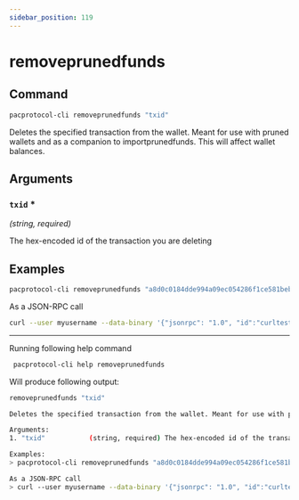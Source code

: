 ```yaml
---
sidebar_position: 119
---
```


# removeprunedfunds
## Command

```bash
pacprotocol-cli removeprunedfunds "txid"
```

Deletes the specified transaction from the wallet. Meant for use with pruned wallets and as a companion to importprunedfunds. This will affect wallet balances.



## Arguments

### `txid` <span class='asterisk'>*</span>
*(string, required)*

The hex-encoded id of the transaction you are deleting


## Examples
```bash
pacprotocol-cli removeprunedfunds "a8d0c0184dde994a09ec054286f1ce581bebf46446a512166eae7628734ea0a5"
```



As a JSON-RPC call

```bash
curl --user myusername --data-binary '{"jsonrpc": "1.0", "id":"curltest", "method": "removeprunedfunds", "params": ["a8d0c0184dde994a09ec054286f1ce581bebf46446a512166eae7628734ea0a5"] }' -H 'content-type: text/plain;' http://127.0.0.1:1111/
```


___

Running following help command
```bash
 pacprotocol-cli help removeprunedfunds
```
Will produce following output:


```bash
removeprunedfunds "txid"

Deletes the specified transaction from the wallet. Meant for use with pruned wallets and as a companion to importprunedfunds. This will affect wallet balances.

Arguments:
1. "txid"           (string, required) The hex-encoded id of the transaction you are deleting

Examples:
> pacprotocol-cli removeprunedfunds "a8d0c0184dde994a09ec054286f1ce581bebf46446a512166eae7628734ea0a5"

As a JSON-RPC call
> curl --user myusername --data-binary '{"jsonrpc": "1.0", "id":"curltest", "method": "removeprunedfunds", "params": ["a8d0c0184dde994a09ec054286f1ce581bebf46446a512166eae7628734ea0a5"] }' -H 'content-type: text/plain;' http://127.0.0.1:1111/

```

